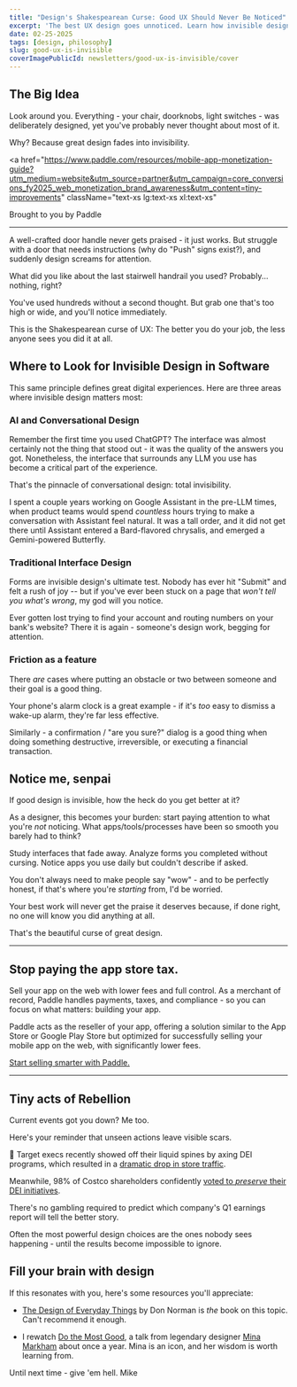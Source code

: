 ```yaml
---
title: "Design's Shakespearean Curse: Good UX Should Never Be Noticed"
excerpt: 'The best UX design goes unnoticed. Learn how invisible design shapes digital experiences, and why great designers embrace the paradox of their work going unseen.'
date: 02-25-2025
tags: [design, philosophy]
slug: good-ux-is-invisible
coverImagePublicId: newsletters/good-ux-is-invisible/cover
---
```


## The Big Idea

Look around you. Everything - your chair, doorknobs, light switches - was deliberately designed, yet you've probably never thought about most of it.

Why? Because great design fades into invisibility.

<a
  href="https://www.paddle.com/resources/mobile-app-monetization-guide?utm_medium=website&utm_source=partner&utm_campaign=core_conversions_fy2025_web_monetization_brand_awareness&utm_content=tiny-improvements"
  className="text-xs lg:text-xs xl:text-xs"
>
  Brought to you by Paddle
</a>

---

A well-crafted door handle never gets praised - it just works. But struggle with a door that needs instructions (why do "Push" signs exist?), and suddenly design screams for attention.

What did you like about the last stairwell handrail you used? Probably... nothing, right?

You've used hundreds without a second thought. But grab one that's too high or wide, and you'll notice immediately.

This is the Shakespearean curse of UX: The better you do your job, the less anyone sees you did it at all.

## Where to Look for Invisible Design in Software

This same principle defines great digital experiences. Here are three areas where invisible design matters most:

### AI and Conversational Design

Remember the first time you used ChatGPT? The interface was almost certainly not the thing that stood out - it was the quality of the answers you got. Nonetheless, the interface that surrounds any LLM you use has become a critical part of the experience.

That's the pinnacle of conversational design: total invisibility.

I spent a couple years working on Google Assistant in the pre-LLM times, when product teams would spend _countless_ hours trying to make a conversation with Assistant feel natural. It was a tall order, and it did not get there until Assistant entered a Bard-flavored chrysalis, and emerged a Gemini-powered Butterfly.

### Traditional Interface Design

Forms are invisible design's ultimate test. Nobody has ever hit "Submit" and felt a rush of joy -- but if you've ever been stuck on a page that _won't tell you what's wrong_, my god will you notice.

Ever gotten lost trying to find your account and routing numbers on your bank's website? There it is again - someone's design work, begging for attention.

### Friction as a feature

There _are_ cases where putting an obstacle or two between someone and their goal is a good thing.

Your phone's alarm clock is a great example - if it's _too_ easy to dismiss a wake-up alarm, they're far less effective.

Similarly - a confirmation / "are you sure?" dialog is a good thing when doing something destructive, irreversible, or executing a financial transaction.

## Notice me, senpai

If good design is invisible, how the heck do you get better at it?

As a designer, this becomes your burden: start paying attention to what you're _not_ noticing. What apps/tools/processes have been so smooth you barely had to think?

Study interfaces that fade away. Analyze forms you completed without cursing. Notice apps you use daily but couldn't describe if asked.

You don't always need to make people say "wow" - and to be perfectly honest, if that's where you're _starting_ from, I'd be worried.

Your best work will never get the praise it deserves because, if done right, no one will know you did anything at all.

That's the beautiful curse of great design.

---

## Stop paying the app store tax.

Sell your app on the web with lower fees and full control. As a merchant of record, Paddle handles payments, taxes, and compliance - so you can focus on what matters: building your app.

Paddle acts as the reseller of your app, offering a solution similar to the App Store or Google Play Store but optimized for successfully selling your mobile app on the web, with significantly lower fees.

[Start selling smarter with Paddle.](https://www.paddle.com/resources/mobile-app-monetization-guide?utm_medium=website&utm_source=partner&utm_campaign=core_conversions_fy2025_web_monetization_brand_awareness&utm_content=tiny-improvements)

---

## Tiny acts of Rebellion

Current events got you down? Me too.

Here's your reminder that unseen actions leave visible scars.

🎯 Target execs recently showed off their liquid spines by axing DEI programs, which resulted in a [dramatic drop in store traffic](https://finance.yahoo.com/news/target-put-dei-chopping-block-182500865.html).

Meanwhile, 98% of Costco shareholders confidently [voted to _preserve_ their DEI initiatives](https://www.axios.com/2025/01/23/costco-dei-shareholders-reject-anti-diversity-proposal).

There's no gambling required to predict which company's Q1 earnings report will tell the better story.

Often the most powerful design choices are the ones nobody sees happening - until the results become impossible to ignore.

## Fill your brain with design

If this resonates with you, here's some resources you'll appreciate:

- [The Design of Everyday Things](https://amzn.to/43b4R8E) by Don Norman is _the_ book on this topic. Can't recommend it enough.

- I rewatch [Do the Most Good](https://www.youtube.com/watch?v=fWivXkQpO2Q), a talk from legendary designer [Mina Markham](https://www.minamarkham.com/) about once a year. Mina is an icon, and her wisdom is worth learning from.

Until next time - give 'em hell.
Mike
